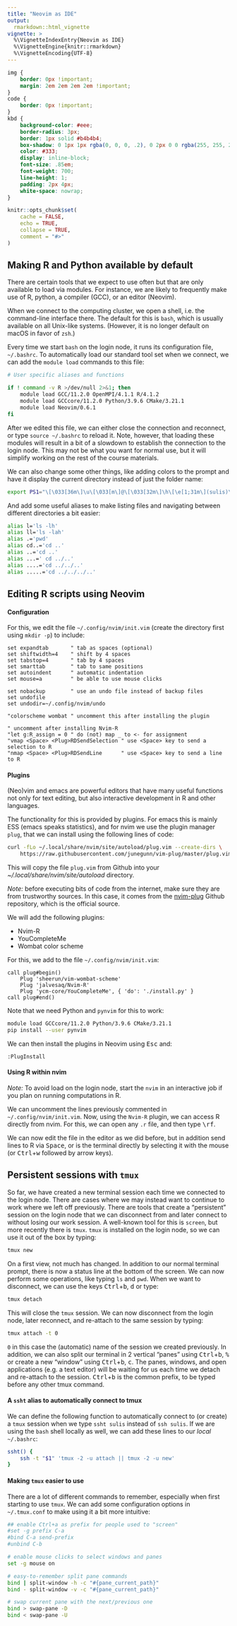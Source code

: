 ```yaml
---
title: "Neovim as IDE"
output:
  rmarkdown::html_vignette
vignette: >
  %\VignetteIndexEntry{Neovim as IDE}
  %\VignetteEngine{knitr::rmarkdown}
  %\VignetteEncoding{UTF-8}
---
```


```css
img {
    border: 0px !important;
    margin: 2em 2em 2em 2em !important;
}
code {
    border: 0px !important;
}
kbd {
    background-color: #eee;
    border-radius: 3px;
    border: 1px solid #b4b4b4;
    box-shadow: 0 1px 1px rgba(0, 0, 0, .2), 0 2px 0 0 rgba(255, 255, 255, .7) inset;
    color: #333;
    display: inline-block;
    font-size: .85em;
    font-weight: 700;
    line-height: 1;
    padding: 2px 4px;
    white-space: nowrap;
}
```

```r
knitr::opts_chunk$set(
    cache = FALSE,
    echo = TRUE,
    collapse = TRUE,
    comment = "#>"
)
```

## Making R and Python available by default

There are certain tools that we expect to use often but that are only available
to load via modules. For instance, we are likely to frequently make use of R,
python, a compiler (GCC), or an editor (Neovim).

When we connect to the computing cluster, we open a shell, i.e. the command-line
interface there. The default for this is `bash`, which is usually available on
all Unix-like systems. (However, it is no longer default on macOS in favor of
`zsh`.)

Every time we start `bash` on the login node, it runs its configuration file,
`~/.bashrc`. To automatically load our standard tool set when we connect, we can
add the `module load` commands to this file:

```sh
# User specific aliases and functions

if ! command -v R >/dev/null 2>&1; then
    module load GCC/11.2.0 OpenMPI/4.1.1 R/4.1.2
    module load GCCcore/11.2.0 Python/3.9.6 CMake/3.21.1
    module load Neovim/0.6.1
fi
```

After we edited this file, we can either close the connection and reconnect, or
type `source ~/.bashrc` to reload it. Note, however, that loading these modules
will result in a bit of a slowdown to establish the connection to the login
node. This may not be what you want for normal use, but it will simplify working
on the rest of the course materials.

We can also change some other things, like adding colors to the prompt and have
it display the current directory instead of just the folder name:

```sh
export PS1="\[\033[36m\]\u\[\033[m\]@\[\033[32m\]\h\[\e[1;31m\](sulis)\[\e[0m\]:\[\033[33;1m\]\w\[\033[m\]\$ "
```

And add some useful aliases to make listing files and navigating between
different directories a bit easier:

```sh
alias l='ls -lh'
alias ll='ls -lah'
alias .='pwd'
alias cd..='cd ..'
alias ..='cd ..'
alias ...=' cd ../..'
alias ....='cd ../../..'
alias .....='cd ../../../..'
```

## Editing R scripts using Neovim

#### Configuration

For this, we edit the file `~/.config/nvim/init.vim` (create the directory
first using `mkdir -p`) to include:

```vim
set expandtab       " tab as spaces (optional)
set shiftwidth=4    " shift by 4 spaces
set tabstop=4       " tab by 4 spaces
set smarttab        " tab to same positions
set autoindent      " automatic indentation
set mouse=a         " be able to use mouse clicks

set nobackup        " use an undo file instead of backup files
set undofile
set undodir=~/.config/nvim/undo

"colorscheme wombat " uncomment this after installing the plugin

" uncomment after installing Nvim-R
"let g:R_assign = 0 " do (not) map _ to <- for assignment
"vmap <Space> <Plug>RDSendSelection " use <Space> key to send a selection to R
"nmap <Space> <Plug>RDSendLine      " use <Space> key to send a line to R
```

#### Plugins

(Neo)vim and emacs are powerful editors that have many useful functions not only
for text editing, but also interactive development in R and other languages.

The functionality for this is provided by plugins. For emacs this is mainly ESS
(emacs speaks statistics), and for nvim we use the plugin manager `plug`, that
we can install using the following lines of code:

```sh
curl -fLo ~/.local/share/nvim/site/autoload/plug.vim --create-dirs \
    https://raw.githubusercontent.com/junegunn/vim-plug/master/plug.vim'
```

This will copy the file `plug.vim` from Github into your
*~/.local/share/nvim/site/autoload* directory.

*Note:* before executing bits of code from the internet, make sure they are from
trustworthy sources. In this case, it comes from the
[nvim-plug](https://github.com/junegunn/vim-plug) Github repository, which is
the official source.

We will add the following plugins:

* Nvim-R
* YouCompleteMe
* Wombat color scheme

For this, we add to the file `~/.config/nvim/init.vim`:

```vim
call plug#begin()
    Plug 'sheerun/vim-wombat-scheme'
    Plug 'jalvesaq/Nvim-R'
    Plug 'ycm-core/YouCompleteMe', { 'do': './install.py' }
call plug#end()
```

Note that we need Python and `pynvim` for this to work:

```sh
module load GCCcore/11.2.0 Python/3.9.6 CMake/3.21.1
pip install --user pynvim
```

We can then install the plugins in Neovim using <kbd>Esc</kbd> and:

```vim
:PlugInstall
```

#### Using R within nvim

_Note:_ To avoid load on the login node, start the `nvim` in an interactive job
if you plan on running computations in R.

We can uncomment the lines previously commented in `~/.config/nvim/init.vim`.
Now, using the `Nvim-R` plugin, we can access R directly from nvim. For this, we
can open any `.r` file, and then type <kbd>\\</kbd><kbd>r</kbd><kbd>f</kbd>.

We can now edit the file in the editor as we did before, but in addition send
lines to R via <kbd>Space</kbd>, or is the terminal directly by selecting it
with the mouse (or <kbd>Ctrl</kbd>+<kbd>w</kbd> followed by arrow keys).

## Persistent sessions with `tmux`

So far, we have created a new terminal session each time we connected to the
login node. There are cases where we may instead want to continue to work where
we left off previously. There are tools that create a "persistent" session on
the login node that we can disconnect from and later connect to without losing
our work session. A well-known tool for this is `screen`, but more recently
there is `tmux`. `tmux` is installed on the login node, so we can use it out of
the box by typing:

```sh
tmux new
```

On a first view, not much has changed. In addition to our normal terminal
prompt, there is now a status line at the bottom of the screen. We can now
perform some operations, like typing `ls` and `pwd`. When we want to disconnect,
we can use the keys <kbd>Ctrl</kbd>+<kbd>b</kbd>, <kbd>d</kbd> or type:

```sh
tmux detach
```

This will close the `tmux` session. We can now disconnect from the login node,
later reconnect, and re-attach to the same session by typing:

```sh
tmux attach -t 0
```

`0` in this case the (automatic) name of the session we created previously.
In addition, we can also split our terminal in 2 vertical "panes" using
<kbd>Ctrl</kbd>+<kbd>b</kbd>, <kbd>%</kbd> or create a new "window" using
<kbd>Ctrl</kbd>+<kbd>b</kbd>, <kbd>c</kbd>. The panes, windows, and open
applications (e.g. a text editor) will be waiting for us each time we detach and
re-attach to the session. <kbd>Ctrl</kbd>+<kbd>b</kbd> is the common prefix, to
be typed before any other tmux command.

#### A `ssht` alias to automatically connect to tmux

We can define the following function to automatically connect to (or create) a
`tmux` session when we type `ssht sulis` instead of `ssh sulis`. If we are using
the `bash` shell locally as well, we can add these lines to our _local_
`~/.bashrc`:

```sh
ssht() {
    ssh -t "$1" 'tmux -2 -u attach || tmux -2 -u new'
}
```

#### Making `tmux` easier to use

There are a lot of different commands to remember, especially when first
starting to use `tmux`. We can add some configuration options in `~/.tmux.conf`
to make using it a bit more intuitive:

```sh
## enable Ctrl+a as prefix for people used to "screen"
#set -g prefix C-a
#bind C-a send-prefix
#unbind C-b

# enable mouse clicks to select windows and panes
set -g mouse on

# easy-to-remember split pane commands
bind | split-window -h -c "#{pane_current_path}"
bind - split-window -v -c "#{pane_current_path}"

# swap current pane with the next/previous one
bind > swap-pane -D
bind < swap-pane -U
```
